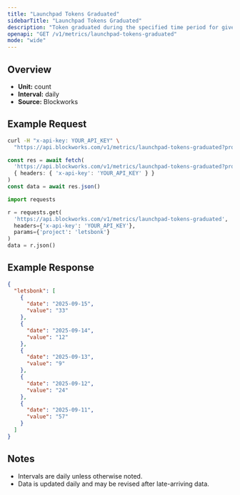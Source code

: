 ```yaml
---
title: "Launchpad Tokens Graduated"
sidebarTitle: "Launchpad Tokens Graduated"
description: "Token graduated during the specified time period for given launchpad."
openapi: "GET /v1/metrics/launchpad-tokens-graduated"
mode: "wide"
---
```


## Overview

- **Unit:** count
- **Interval:** daily
- **Source:** Blockworks

## Example Request

<CodeGroup>

```bash cURL
curl -H "x-api-key: YOUR_API_KEY" \
  "https://api.blockworks.com/v1/metrics/launchpad-tokens-graduated?project=letsbonk"
```

```typescript TypeScript
const res = await fetch(
  'https://api.blockworks.com/v1/metrics/launchpad-tokens-graduated?project=letsbonk',
  { headers: { 'x-api-key': 'YOUR_API_KEY' } }
)
const data = await res.json()
```

```python Python
import requests

r = requests.get(
  'https://api.blockworks.com/v1/metrics/launchpad-tokens-graduated',
  headers={'x-api-key': 'YOUR_API_KEY'},
  params={'project': 'letsbonk'}
)
data = r.json()
```

</CodeGroup>

## Example Response

```json
{
  "letsbonk": [
    {
      "date": "2025-09-15",
      "value": "33"
    },
    {
      "date": "2025-09-14",
      "value": "12"
    },
    {
      "date": "2025-09-13",
      "value": "9"
    },
    {
      "date": "2025-09-12",
      "value": "24"
    },
    {
      "date": "2025-09-11",
      "value": "57"
    }
  ]
}
```

## Notes
- Intervals are daily unless otherwise noted.
- Data is updated daily and may be revised after late-arriving data.